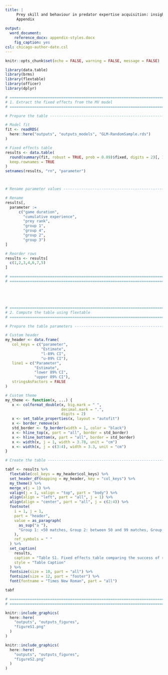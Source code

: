 ---
title: |
     Prey skill and behaviour in predator expertise acquisition: insights from a virtual ecosystem \
     Appendix
    
output: 
  word_document:
    reference_docx: appendix-styles.docx
    fig_caption: yes
csl: chicago-author-date.csl
---

```{r setup, include = FALSE}
knitr::opts_chunk$set(echo = FALSE, warning = FALSE, message = FALSE)

library(data.table)
library(brms)
library(flextable)
library(officer)
library(dplyr)
```

\newpage

```{r tableprep, include = FALSE}
# ===========================================================================
# 1. Extract the fixed effects from the MV model
# ===========================================================================

# Prepare the table ---------------------------------------------------------

# Model fit
fit <- readRDS(
  here::here("outputs", "outputs_models", "GLM-RandomSample.rds")
)

# Fixed effects table
results <- data.table(
  round(summary(fit, robust = TRUE, prob = 0.89)$fixed, digits = 2)[, 1:4],
  keep.rownames = TRUE
)
setnames(results, "rn", "parameter")



# Rename parameter values ---------------------------------------------------

# Rename
results[,
  parameter := 
      c("game duration",
        "cumulative experience",
        "prey rank",
        "group 1",
        "group 4",
        "group 2",
        "group 3")
]

# Reorder rows
results <- results[
  c(1,2,3,4,6,7,5)
]

# ===========================================================================
# ===========================================================================





# ===========================================================================
# 2. Compute the table using flextable
# ===========================================================================

# Prepare the table parameters ----------------------------------------------

# Custom header
my_header <- data.frame(
   col_keys = c("parameter",
                "Estimate",
                "l-89% CI",
                "u-89% CI"),
   line1 = c("Parameter",
             "Estimate",
             "lower 89% CI",
             "upper 89% CI"),
   stringsAsFactors = FALSE
)

# Custom theme
my_theme <- function(x, ...) {
   x <- colformat_double(x, big.mark = " ",
                         decimal.mark = ".",
                         digits = 2)
   x <- set_table_properties(x, layout = "autofit")
   x <- border_remove(x)
   std_border <- fp_border(width = 1, color = "black")
   x <- hline_top(x, part = "all", border = std_border)
   x <- hline_bottom(x, part = "all", border = std_border)
   x <- width(x, j = 1, width = 3.78, unit = "cm")
   x <- width(x, j = c(3:4), width = 3.3, unit = "cm")
}
```

```{r tableS1, ft.align = "left"}
# Create the table ----------------------------------------------------------

tabf <- results %>%
  flextable(col_keys = my_header$col_keys) %>%
  set_header_df(mapping = my_header, key = "col_keys") %>%
  my_theme() %>%
  merge_v(j = 1) %>%
  valign(j = 1, valign = "top", part = "body") %>%
  align(align = "left", part = "all", j = 1) %>%
  align(align = "center", part = "all", j = c(2:4)) %>%
  footnote(
    i = 1, j = 1,
    part = "header",
    value = as_paragraph(
      as_sup("a "),
      "Group 1: <50 matches, Group 2: between 50 and 99 matches, Group 3: between 100 and 299 matches, Group 4: > 299 (i.e. group in the main text)"
    ),
    ref_symbols = " "
  ) %>%
  set_caption(
    results,
    caption = "Table S1. Fixed effects table comparing the success of random groups of players with different amounts of matches played to the group presented in the main text.",
    style = "Table Caption"
  ) %>%
  fontsize(size = 10, part = "all") %>%
  fontsize(size = 12, part = "footer") %>%
  font(fontname = "Times New Roman", part = "all")

tabf

# ===========================================================================
# ===========================================================================
```

\newpage

```{r figS1, out.width = "100%", fig.cap = "**Figure S1**. Posterior distributions of the median hunting success per group of players. The values were back transformed to probability scale and can be interpreted as the probability of capturing the four prey. Group 1: <50 matches, Group 2: between 50 and 99 matches, Group 3: between 100 and 299 matches, Group 4: > 299 (i.e. group in the main text)."}

knitr::include_graphics(
  here::here(
    "outputs", "outputs_figures",
    "figureS1.png"
  )
)
```


```{r figS2, out.width = "100%", fig.cap = "**Figure S2**. Median posterior predictions of the acquisition of predator hunting expertise for model I where we control for the game duration exclusively (no prey features). The predators' hunting success (i.e., the probability of consuming the four prey) is on the y-axis, and the predators' cumulative experience (i.e., the number of matches played before each observation) is on the x-axis. Panel A shows the acquisition of expertise for the average individual. Panel B shows among individual differences in the acquisition of expertise, with each curve representing an individual predator."}

knitr::include_graphics(
  here::here(
    "outputs", "outputs_figures",
    "figureS2.png"
  )
)
```